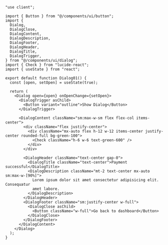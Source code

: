 ```tsx
"use client";

import { Button } from "@/components/ui/button";
import {
  Dialog,
  DialogClose,
  DialogContent,
  DialogDescription,
  DialogFooter,
  DialogHeader,
  DialogTitle,
  DialogTrigger,
} from "@/components/ui/dialog";
import { Check } from "lucide-react";
import { useState } from "react";

export default function Dialog01() {
  const [open, setOpen] = useState(true);

  return (
    <Dialog open={open} onOpenChange={setOpen}>
      <DialogTrigger asChild>
        <Button variant="outline">Show Dialog</Button>
      </DialogTrigger>

      <DialogContent className="sm:max-w-sm flex flex-col items-center">
        <div className="flex justify-center">
          <div className="mx-auto flex h-12 w-12 items-center justify-center rounded-full bg-green-100">
            <Check className="h-6 w-6 text-green-600" />
          </div>
        </div>

        <DialogHeader className="text-center gap-0">
          <DialogTitle className="text-center">Payment successful</DialogTitle>
          <DialogDescription className="mt-2 text-center mx-auto sm:max-w-[90%]">
            Lorem ipsum dolor sit amet consectetur adipisicing elit. Consequatur
            amet labore.
          </DialogDescription>
        </DialogHeader>
        <DialogFooter className="sm:justify-center w-full">
          <DialogClose asChild>
            <Button className="w-full">Go back to dashboard</Button>
          </DialogClose>
        </DialogFooter>
      </DialogContent>
    </Dialog>
  );
}
```
